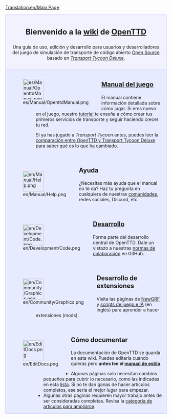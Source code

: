 [[Translation:en/Main Page]]
<div
style="background-color: #f1f2fe; border: 1px solid #c7c8fe; margin: 0; padding: 1em 1em 1em 1em; text-align:center">
<div style="font-size:1.7em; font-weight:bold">Bienvenido a la [http://es.wikipedia.org/wiki/Wiki wiki] de <span
class="plainlinks">[http://www.openttd.org/ OpenTTD]</span> </div>
Una guía de uso, edición y desarrollo para usuarios y desarrolladores del juego de simulación de transporte de código
abierto [http://www.opensource.org/ Open Source] basado en ''[[es/Archive/OpenTTD/Transport Tycoon Deluxe|Transport Tycoon Deluxe]]''.
</div>
<!-- MANUAL -->
<div style="background-color: #E7EBFF; border: 1px solid #c7c8fe; border-top:none; padding: 1em 1em 0em 1em; margin-bottom:2em">
<div style="float:left">[[File:es/Manual/OpenttdManual.png|64px]]</div>
<div style="margin-left:80px; margin-bottom:4em">
<div style="font-size:1.4em; font-weight:bold">[[es/Manual/Main Page|Manual del juego]]</div>
El manual contiene información detallada sobre cómo jugar. Si eres nuevo en el juego, nuestro
[[es/Manual/Tutorial/Tutorial|tutorial]] te enseña a cómo crear tus primeros servicios de transporte y seguir haciendo
crecer tu red.

Si ya has jugado a ''Transport Tycoon'' antes, puedes leer la [[es/Archive/OpenTTD/Cambios respecto de TTD|comparación entre OpenTTD y Transport Tycoon Deluxe]] para saber qué es lo que ha cambiado.
</div>
<!-- AYUDA -->
<div style="float:left">[[File:en/Manual/Help.png|64px]]</div>
<div style="margin-left:80px; margin-bottom:4em">
<div style="font-size:1.4em; font-weight:bold">Ayuda</div>
¿Necesitas más ayuda que el manual no te da? Haz tu pregunta en cualquiera de nuestras
[[en/Community/Community|comunidades]], redes sociales, Discord, etc.
</div>
<!-- DESARROLLO -->
<div style="float:left">[[File:en/Development/Code.png|64px]]</div>
<div style="margin-left:80px; margin-bottom:4em">
<div style="font-size:1.4em; font-weight:bold">[[es/Development/Main Page|Desarrollo]]</div>
Forma parte del desarrollo central de OpenTTD. Dale un vistazo a nuestras
[https://github.com/OpenTTD/OpenTTD/blob/master/CONTRIBUTING.md normas de colaboración] en GitHub.
</div>
<!-- DESARROLLO NEWGRF -->
<div style="float:left">[[File:en/Community/Graphics.png|64px]]</div>
<div style="margin-left:80px; margin-bottom:4em;">
<div style="font-size:1.4em; font-weight:bold">Desarrollo de extensiones</div>
Visita las páginas de [[es/Manual/NewGRF|NewGRF]] y [[en/Development/Script/Main Page|scripts de juego e IA]] (en inglés) para
aprender a hacer extensiones (mods).
</div>
<!-- DOCUMENTACIÓN -->
<div style="float:left">[[File:en/EditDocs.png|64px]]</div>
<div style="margin-left:80px; margin-bottom:1em">
<div style="font-size:1.4em; font-weight:bold">Cómo documentar</div>
La documentación de OpenTTD se guarda en esta wiki. Puedes editarla cuando quieras pero '''antes lee el [[es/Wiki/Manual de Estilo|manual de estilo]]'''.
* Algunas páginas solo necesitan cambios pequeños para cubrir lo necesario, como las indicadas en esta [[:Category:es/Para hacer|lista]]. Si no te dan ganas de hacer artículos completos, ese sería el mejor lugar para empezar.
* Algunas otras páginas requieren mayor trabajo antes de ser consideradas completas. Revisa la [[:Category:es/Artículos que necesitan ampliarse|categoría de artículos para ampliarse]]. 
</div>
</div>
